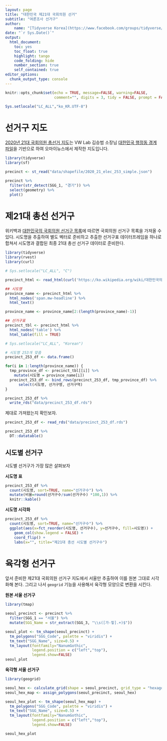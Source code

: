 ```yaml
---
layout: page
title: "대한민국 제21대 국회의원 선거"
subtitle: "여론조사 선거구"
author:
    name: "[Tidyverse Korea](https://www.facebook.com/groups/tidyverse/)"
date: "`r Sys.Date()`"
output:
  html_document: 
    toc: yes
    toc_float: true
    highlight: tango
    code_folding: hide
    number_section: true
    self_contained: true
editor_options: 
  chunk_output_type: console
---
```


```r
knitr::opts_chunk$set(echo = TRUE, message=FALSE, warning=FALSE,
                      comment="", digits = 3, tidy = FALSE, prompt = FALSE, fig.align = 'center')

Sys.setlocale("LC_ALL","ko_KR.UTF-8")
```

# 선거구 지도 {#election-polls-map}

[2020년 21대 국회의원 총선거 지도](https://github.com/OhmyNews/2020_21_elec_map)는 VW Lab 김승범 소장님 [대한민국 행정동 경계 파일](https://github.com/vuski/admdongkor)을 기반으로 하여 오마이뉴스에서 제작한 지도입니다.

```r
library(tidyverse)
library(sf)

precinct <- st_read("data/shapefile/2020_21_elec_253_simple.json")

precinct %>% 
  filter(str_detect(SGG_1, "경기")) %>% 
  select(geometry) %>% 
  plot()
```


# 제21대 총선 선거구 {#election-polls-area-precinct}

위키백과 [대한민국의 국회의원 선거구 목록](https://ko.wikipedia.org/wiki/대한민국의_국회의원_선거구_목록)에 따르면 국회의원 선거구 목록을 가져올 수 있다. 시도명을 추출하여 별도 벡터로 준비하고 추출한 선거구표 데이터프레임을 하나로 합쳐서 시도명과 결합된 최종 21대 총선 선거구 데이터로 준비한다.

```r
library(tidyverse)
library(rvest)
library(curl)

# Sys.setlocale("LC_ALL", "C")

precinct_html <- read_html(curl('https://ko.wikipedia.org/wiki/대한민국의_국회의원_선거구_목록', handle = curl::new_handle("useragent" = "Mozilla/5.0")))

## 시도명
province_name <- precinct_html %>% 
  html_nodes('span.mw-headline') %>% 
  html_text()

province_name <- province_name[2:(length(province_name)-1)]

## 선거구표
precinct_tbl <- precinct_html %>% 
  html_nodes('table') %>% 
  html_table(fill = TRUE)

# Sys.setlocale("LC_ALL", "Korean")

# 시도명 253개 맞춤
precinct_253_df <- data.frame()

for(i in 1:length(province_name)) {
  tmp_province_df <- precinct_tbl[[i]] %>% 
    mutate(시도명 = province_name[i])
  precinct_253_df <- bind_rows(precinct_253_df, tmp_province_df) %>% 
      select(시도명, 선거구명, 선거구역)
}

precinct_253_df %>% 
  write_rds("data/precinct_253_df.rds")
```

제대로 가져왔는지 확인보자.

```r
precinct_253_df <- read_rds("data/precinct_253_df.rds")

precinct_253_df %>% 
  DT::datatable()
```

## 시도별 선거구 {#election-polls-area-precinct-province}

시도별 선거구가 가장 많은 살펴보자

<div class = "row">
  <div class = "col-md-4">
**시도명 표**

```r
precinct_253_df %>% 
  count(시도명, sort=TRUE, name="선거구수") %>% 
  mutate(비율=round(선거구수/sum(선거구수) *100,1)) %>% 
  knitr::kable()
```

  </div>
  <div class = "col-md-8">
**시도명 시각화**

```r
precinct_253_df %>% 
  count(시도명, sort=TRUE, name="선거구수") %>% 
  ggplot(aes(x=fct_reorder(시도명, 선거구수), y=선거구수, fill=시도명)) +
    geom_col(show.legend = FALSE) +
    coord_flip() +
    labs(x="", title="제21대 총선 시도별 선거구수")
```

  </div>
</div>

# 육각형 선거구 {#shapefile-to-hexbin}

앞서 준비한 제21대 국회의원 선거구 지도에서 서울만 추출하여 이를 원본 그대로 시각화해 본다. 그리고 나서 `geogrid` 기능을 사용해서 육각형 모양으로 변환을 시킨다.

<div class = "row">
  <div class = "col-md-6">
**원본 서울 선거구**

```r
library(tmap)

seoul_precinct <- precinct %>% 
  filter(SGG_1 == "서울") %>% 
  mutate(SGG_Name = str_extract(SGG_3, "\\s([가-힣].+)$"))

seoul_plot <- tm_shape(seoul_precinct) + 
  tm_polygons("SGG_Code", palette = "viridis") +
  tm_text("SGG_Name", size=0.5) +
  tm_layout(fontfamily="NanumGothic",
            legend.position = c("left","top"),
            legend.show=FALSE)
seoul_plot
```

  </div>
  <div class = "col-md-6">
**육각형 서울 선거구**

```r
library(geogrid)

seoul_hex <- calculate_grid(shape = seoul_precinct, grid_type = "hexagonal", seed = 3)
seoul_hex_map <- assign_polygons(seoul_precinct, seoul_hex)

seoul_hex_plot <- tm_shape(seoul_hex_map) + 
  tm_polygons("SGG_Code", palette = "viridis") +
  tm_text("SGG_Name", size=0.5) +
  tm_layout(fontfamily="NanumGothic",
            legend.position = c("left","top"),
            legend.show=FALSE)

seoul_hex_plot
```

  </div>
</div>



